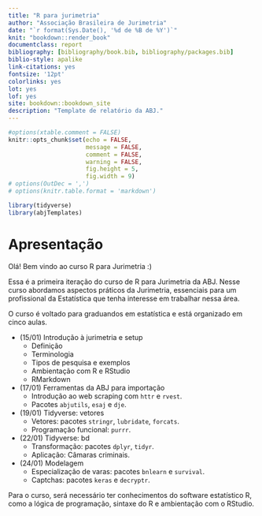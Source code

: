```yaml
---
title: "R para jurimetria"
author: "Associação Brasileira de Jurimetria"
date: "`r format(Sys.Date(), '%d de %B de %Y')`"
knit: "bookdown::render_book"
documentclass: report
bibliography: [bibliography/book.bib, bibliography/packages.bib]
biblio-style: apalike
link-citations: yes
fontsize: '12pt'
colorlinks: yes 
lot: yes
lof: yes
site: bookdown::bookdown_site
description: "Template de relatório da ABJ."
---
```


```r
#options(xtable.comment = FALSE)
knitr::opts_chunk$set(echo = FALSE, 
                      message = FALSE, 
                      comment = FALSE, 
                      warning = FALSE, 
                      fig.height = 5, 
                      fig.width = 9)
# options(OutDec = ',')
# options(knitr.table.format = 'markdown')
```

```r
library(tidyverse)
library(abjTemplates)
```

# Apresentação

Olá! Bem vindo ao curso R para Jurimetria :)

Essa é a primeira iteração do curso de R para Jurimetria da ABJ. Nesse curso abordamos aspectos práticos da Jurimetria, essenciais para um profissional da Estatística que tenha interesse em trabalhar nessa área.


O curso é voltado para graduandos em estatística e está organizado em cinco aulas. 

- (15/01) Introdução à jurimetria e setup
    - Definição
    - Terminologia
    - Tipos de pesquisa e exemplos
    - Ambientação com R e RStudio
    - RMarkdown
- (17/01) Ferramentas da ABJ para importação
    - Introdução ao web scraping com `httr` e `rvest`.
    - Pacotes `abjutils`, `esaj` e `dje`.
- (19/01) Tidyverse: vetores
    - Vetores: pacotes `stringr`, `lubridate`, `forcats`.
    - Programação funcional: `purrr`.
- (22/01) Tidyverse: bd
    - Transformação: pacotes `dplyr`, `tidyr`.
    - Aplicação: Câmaras criminais.
- (24/01) Modelagem
    - Especialização de varas: pacotes `bnlearn` e `survival`.
    - Captchas: pacotes `keras` e `decryptr`.

Para o curso, será necessário ter conhecimentos do software estatístico R, como a lógica de programação, sintaxe do R e ambientação com o RStudio. 
